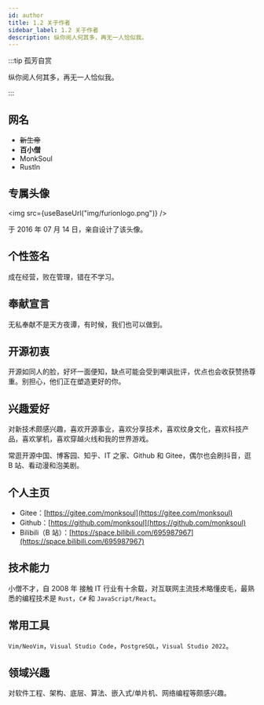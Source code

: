 ```yaml
---
id: author
title: 1.2 关于作者
sidebar_label: 1.2 关于作者
description: 纵你阅人何其多，再无一人恰似我。
---
```



:::tip 孤芳自赏

纵你阅人何其多，再无一人恰似我。

:::

## 网名

- ~~新生帝~~
- **百小僧**
- MonkSoul
- Rustln

## 专属头像

<img src={useBaseUrl("img/furionlogo.png")} />

于 2016 年 07 月 14 日，亲自设计了该头像。

## 个性签名

成在经营，败在管理，错在不学习。

## 奉献宣言

无私奉献不是天方夜谭，有时候，我们也可以做到。

## 开源初衷

开源如同人的脸，好坏一面便知，缺点可能会受到嘲讽批评，优点也会收获赞扬尊重。别担心，他们正在塑造更好的你。

## 兴趣爱好

对新技术颇感兴趣，喜欢开源事业，喜欢分享技术，喜欢纹身文化，喜欢科技产品，喜欢掌机，喜欢穿越火线和我的世界游戏。

常逛开源中国、博客园、知乎、IT 之家、Github 和 Gitee，偶尔也会刷抖音，逛 B 站、看动漫和泡美剧。

## 个人主页

- Gitee：[https://gitee.com/monksoul](https://gitee.com/monksoul)
- Github：[https://github.com/monksoul](https://github.com/monksoul)
- Bilibili（B 站）：[https://space.bilibili.com/695987967](https://space.bilibili.com/695987967)

## 技术能力

小僧不才，自 2008 年 接触 IT 行业有十余载，对互联网主流技术略懂皮毛，最熟悉的编程技术是 `Rust`，`C#` 和 `JavaScript/React`。

## 常用工具

`Vim/NeoVim`，`Visual Studio Code`，`PostgreSQL`，`Visual Studio 2022`。

## 领域兴趣

对软件工程、架构、底层、算法、嵌入式/单片机、网络编程等颇感兴趣。
